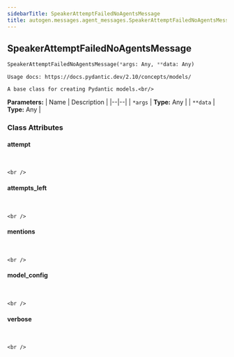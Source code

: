 ```yaml
---
sidebarTitle: SpeakerAttemptFailedNoAgentsMessage
title: autogen.messages.agent_messages.SpeakerAttemptFailedNoAgentsMessage
---
```

<h2 id="autogen.messages.agent_messages.SpeakerAttemptFailedNoAgentsMessage" class="doc doc-heading">
    <code class="doc-symbol doc-symbol-heading doc-symbol-class"></code>
    <span class="doc doc-object-name doc-class-name">SpeakerAttemptFailedNoAgentsMessage</span>
</h2>

```python
SpeakerAttemptFailedNoAgentsMessage(*args: Any, **data: Any)
```

    Usage docs: https://docs.pydantic.dev/2.10/concepts/models/
    
    A base class for creating Pydantic models.<br/>

<b>Parameters:</b>
| Name | Description |
|--|--|
| `*args` | **Type:** Any |
| `**data` | **Type:** Any |

### Class Attributes

<code class="doc-symbol doc-symbol-heading doc-symbol-attribute"></code>
#### attempt
<br />

    <br />

<code class="doc-symbol doc-symbol-heading doc-symbol-attribute"></code>
#### attempts_left
<br />

    <br />

<code class="doc-symbol doc-symbol-heading doc-symbol-attribute"></code>
#### mentions
<br />

    <br />

<code class="doc-symbol doc-symbol-heading doc-symbol-attribute"></code>
#### model_config
<br />

    <br />

<code class="doc-symbol doc-symbol-heading doc-symbol-attribute"></code>
#### verbose
<br />

    <br />